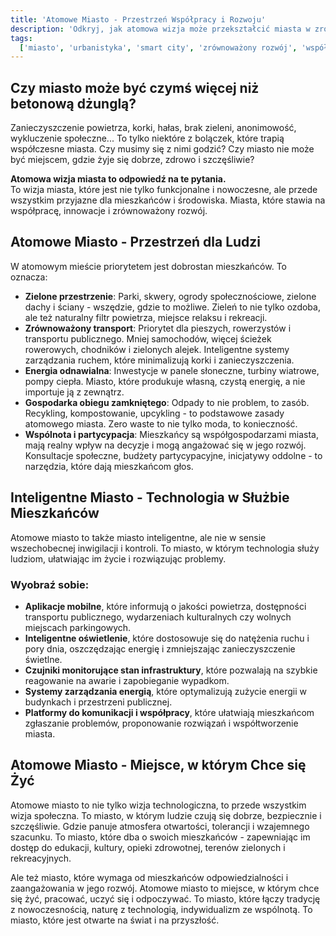 ```yaml
---
title: 'Atomowe Miasto - Przestrzeń Współpracy i Rozwoju'
description: 'Odkryj, jak atomowa wizja może przekształcić miasta w zrównoważone, inteligentne i przyjazne dla mieszkańców ekosystemy, gdzie technologia służy dobru wspólnemu.'
tags:
  ['miasto', 'urbanistyka', 'smart city', 'zrównoważony rozwój', 'współpraca']
---
```


## Czy miasto może być czymś więcej niż betonową dżunglą?

Zanieczyszczenie powietrza, korki, hałas, brak zieleni, anonimowość, wykluczenie społeczne... To tylko niektóre z bolączek, które trapią współczesne miasta. Czy musimy się z nimi godzić? Czy miasto nie może być miejscem, gdzie żyje się dobrze, zdrowo i szczęśliwie?

**Atomowa wizja miasta to odpowiedź na te pytania.**  
To wizja miasta, które jest nie tylko funkcjonalne i nowoczesne, ale przede wszystkim przyjazne dla mieszkańców i środowiska. Miasta, które stawia na współpracę, innowacje i zrównoważony rozwój.

## Atomowe Miasto - Przestrzeń dla Ludzi

W atomowym mieście priorytetem jest dobrostan mieszkańców. To oznacza:

- **Zielone przestrzenie**: Parki, skwery, ogrody społecznościowe, zielone dachy i ściany - wszędzie, gdzie to możliwe. Zieleń to nie tylko ozdoba, ale też naturalny filtr powietrza, miejsce relaksu i rekreacji.
- **Zrównoważony transport**: Priorytet dla pieszych, rowerzystów i transportu publicznego. Mniej samochodów, więcej ścieżek rowerowych, chodników i zielonych alejek. Inteligentne systemy zarządzania ruchem, które minimalizują korki i zanieczyszczenia.
- **Energia odnawialna**: Inwestycje w panele słoneczne, turbiny wiatrowe, pompy ciepła. Miasto, które produkuje własną, czystą energię, a nie importuje ją z zewnątrz.
- **Gospodarka obiegu zamkniętego**: Odpady to nie problem, to zasób. Recykling, kompostowanie, upcykling - to podstawowe zasady atomowego miasta. Zero waste to nie tylko moda, to konieczność.
- **Wspólnota i partycypacja**: Mieszkańcy są współgospodarzami miasta, mają realny wpływ na decyzje i mogą angażować się w jego rozwój. Konsultacje społeczne, budżety partycypacyjne, inicjatywy oddolne - to narzędzia, które dają mieszkańcom głos.

## Inteligentne Miasto - Technologia w Służbie Mieszkańców

Atomowe miasto to także miasto inteligentne, ale nie w sensie wszechobecnej inwigilacji i kontroli. To miasto, w którym technologia służy ludziom, ułatwiając im życie i rozwiązując problemy.

### Wyobraź sobie:

- **Aplikacje mobilne**, które informują o jakości powietrza, dostępności transportu publicznego, wydarzeniach kulturalnych czy wolnych miejscach parkingowych.
- **Inteligentne oświetlenie**, które dostosowuje się do natężenia ruchu i pory dnia, oszczędzając energię i zmniejszając zanieczyszczenie świetlne.
- **Czujniki monitorujące stan infrastruktury**, które pozwalają na szybkie reagowanie na awarie i zapobieganie wypadkom.
- **Systemy zarządzania energią**, które optymalizują zużycie energii w budynkach i przestrzeni publicznej.
- **Platformy do komunikacji i współpracy**, które ułatwiają mieszkańcom zgłaszanie problemów, proponowanie rozwiązań i współtworzenie miasta.

## Atomowe Miasto - Miejsce, w którym Chce się Żyć

Atomowe miasto to nie tylko wizja technologiczna, to przede wszystkim wizja społeczna. To miasto, w którym ludzie czują się dobrze, bezpiecznie i szczęśliwie. Gdzie panuje atmosfera otwartości, tolerancji i wzajemnego szacunku. To miasto, które dba o swoich mieszkańców - zapewniając im dostęp do edukacji, kultury, opieki zdrowotnej, terenów zielonych i rekreacyjnych.

Ale też miasto, które wymaga od mieszkańców odpowiedzialności i zaangażowania w jego rozwój. Atomowe miasto to miejsce, w którym chce się żyć, pracować, uczyć się i odpoczywać. To miasto, które łączy tradycję z nowoczesnością, naturę z technologią, indywidualizm ze wspólnotą. To miasto, które jest otwarte na świat i na przyszłość.
